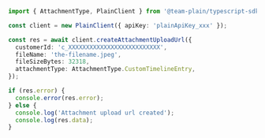 ```ts
import { AttachmentType, PlainClient } from '@team-plain/typescript-sdk';

const client = new PlainClient({ apiKey: 'plainApiKey_xxx' });

const res = await client.createAttachmentUploadUrl({
  customerId: 'c_XXXXXXXXXXXXXXXXXXXXXXXXXX',
  fileName: 'the-filename.jpeg',
  fileSizeBytes: 32318,
  attachmentType: AttachmentType.CustomTimelineEntry,
});

if (res.error) {
  console.error(res.error);
} else {
  console.log('Attachment upload url created');
  console.log(res.data);
}
```
